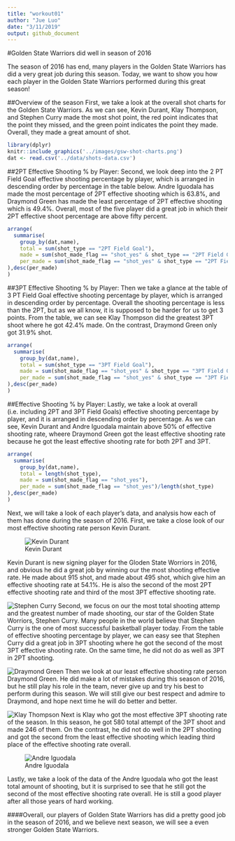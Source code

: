 ```yaml
---
title: "workout01"
author: "Jue Luo"
date: "3/11/2019"
output: github_document
---
```

#Golden State Warriors did well in season of 2016

The season of 2016 has end, many players in the Golden State Warriors has did a very great job during this season. Today, we want to show you how each player in the Golden State Warriors performed during this great season!

##Overview of the season
First, we take a look at the overall shot charts for the Golden State Warriors. As we can see, Kevin Durant, Klay Thompson, and Stephen Curry made the most shot point, the red point indicates that the point they missed, and the green point indicates the point they made. Overall, they made a great amount of shot. 
```r
library(dplyr)
knitr::include_graphics('../images/gsw-shot-charts.png')
dat <- read.csv('../data/shots-data.csv')
```


##2PT Effective Shooting % by Player:
Second, we look deep into the 2 PT Field Goal effective shooting percentage by player, which is arranged in descending order by percentage in the table below. Andre Iguodala has made the most percentage of 2PT effective shooting which is 63.8%, and Draymond Green has made the least percentage of 2PT effective shooting which is 49.4%. Overall, most of the five player did a great job in which their 2PT effective shoot percentage are above fifty percent.
```r
arrange(
  summarise(
    group_by(dat,name),
    total = sum(shot_type == "2PT Field Goal"),
    made = sum(shot_made_flag == "shot_yes" & shot_type == "2PT Field Goal"),
    per_made = sum(shot_made_flag == "shot_yes" & shot_type == "2PT Field Goal")/sum(shot_type == "2PT Field Goal")
),desc(per_made)
)
```

##3PT Effective Shooting % by Player: 
Then we take a glance at the table of 3 PT Field Goal effective shooting percentage by player, which is arranged in descending order by percentage. Overall the shooting percentage is less than the 2PT, but as we all know, it is supposed to be harder for us to get 3 points. From the table, we can see Klay Thompson did the greatest 3PT shoot where he got 42.4% made. On the contrast, Draymond Green only got 31.9% shot. 
```r
arrange(
  summarise(
    group_by(dat,name),
    total = sum(shot_type == "3PT Field Goal"),
    made = sum(shot_made_flag == "shot_yes" & shot_type == "3PT Field Goal"),
    per_made = sum(shot_made_flag == "shot_yes" & shot_type == "3PT Field Goal")/sum(shot_type == "3PT Field Goal")
),desc(per_made)
)
```

##Effective Shooting % by Player:
Lastly, we take a look at overall (i.e. including 2PT and 3PT Field Goals) effective shooting percentage by player, and it is arranged in descending order by percentage. As we can see, Kevin Durant and Andre Iguodala maintain above 50% of effective shooting rate, wheere Draymond Green got the least effective shooting rate because he got the least effective shooting rate for both 2PT and 3PT.
```r
arrange(
  summarise(
    group_by(dat,name),
    total = length(shot_type),
    made = sum(shot_made_flag == "shot_yes"),
    per_made = sum(shot_made_flag == "shot_yes")/length(shot_type)
),desc(per_made)
)
```

Next, we will take a look of each player's data, and analysis how each of them has done during the season of 2016.
First, we take a close look of our most effective shooting rate person Kevin Durant.

![Kevin Durant](http://videos.usatoday.net/Brightcove2/29906170001/2016/07/29906170001_5020592226001_5020590171001-vs.jpg?pubId=29906170001&quality=10)

Kevin Durant is new signing player for the Gloden State Worriors in 2016, and obvious he did a great job by winning our the most shooting effective rate. He made about 915 shot, and made about 495 shot, which give him an effective shooting rate at 54.1%. He is also the second of the most 2PT effective shooting rate and third of the most 3PT effective shooting rate. 

![Stephen Curry](https://usatftw.files.wordpress.com/2016/03/usatsi_9156598.jpg?w=1000&h=600&crop=1)
Second, we focus on our the most total shooting attemp and the greatest number of made shooting, our star of the Golden State Worriors, Stephen Curry. Many people in the world believe that Stephen Curry is the one of most successful basketball player today. From the table of effective shooting percentage by player, we can easy see that Stephen Curry did a great job in 3PT shooting where he got the second of the most 3PT effective shooting rate. On the same time, he did not do as well as 3PT in 2PT shooting.

![Draymond Green](https://cdn-s3.si.com/s3fs-public/styles/marquee_large_2x/public/2016/06/12/golden-state-warriors-draymond-green-suspension.jpg?itok=QYr0Dvk4)
Then we look at our least effective shooting rate person Draymond Green. He did make a lot of mistakes during this season of 2016, but he still play his role in the team, never give up and try his best to perform during this season. We will still give our best respect and admire to Draymond, and hope next time he will do better and better.

![Klay Thompson](http://images.performgroup.com/di/library/group_content_la/33/1a/klay-thompson-golden-state-warriors-playoffs-2016_14fwg32moo7lt1on6arf6j7l4w.jpg?t=1850205668&w=960&quality=70)
Next is Klay who got the most effective 3PT shooting rate of the season. In this season, he got 580 total attempt of the 3PT shoot and made 246 of them. On the contrast, he did not do well in the 2PT shooting and got the second from the least effective shooting which leading third place of the effective shooting rate overall.


![Andre Iguodala](http://www3.pictures.zimbio.com/gi/Andre+Iguodala+2016+NBA+Finals+Game+One+lAGsdD1VXnil.jpg)

Lastly, we take a look of the data of the Andre Iguodala who got the least total amount of shooting, but it is surprised to see that he still got the second of the most effective shooting rate overall. He is still a good player after all those years of hard working. 


####Overall, our players of Golden State Warriors has did a pretty good job in the season of 2016, and we believe next season, we will see a even stronger Golden State Warriors.